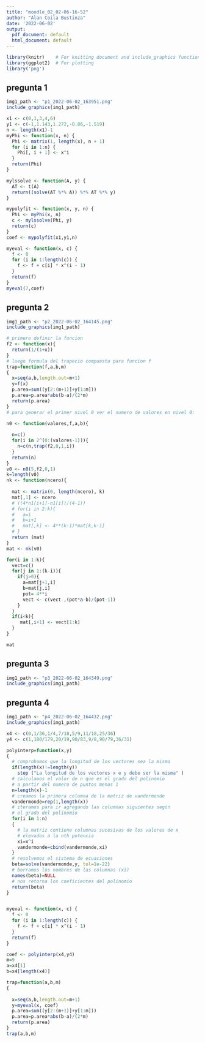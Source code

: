 ```yaml
---
title: "moodle_02_02-06-16-52"
author: "Alan Coila Bustinza"
date: '2022-06-02'
output:
  pdf_document: default
  html_document: default
---
```


```r
library(knitr)    # For knitting document and include_graphics function
library(ggplot2)  # For plotting
library('png') 
```
## pregunta 1

```r
img1_path <- "p1_2022-06-02_163951.png"
include_graphics(img1_path)
```

```r
x1 <- c(0,1,3,4,6)
y1 <- c(-1,1.143,1.272,-0.86,-1.519)
n <- length(x1)-1
myPhi <- function(x, n) {
  Phi <- matrix(1, length(x), n + 1)
  for (i in 1:n) {
    Phi[, i + 1] <- x^i 
  }
  return(Phi)
}

mylssolve <- function(A, y) {
  AT <- t(A) 
  return((solve(AT %*% A)) %*% AT %*% y) 
}

mypolyfit <- function(x, y, n) {
  Phi <- myPhi(x, n) 
  c <- mylssolve(Phi, y) 
  return(c)
}
coef <- mypolyfit(x1,y1,n)

myeval <- function(x, c) {
  f <- 0
  for (i in 1:length(c)) {
    f <- f + c[i] * x^(i - 1) 
  }
  return(f)
}
myeval(7,coef)

```

## pregunta 2

```r
img1_path <- "p2_2022-06-02_164145.png"
include_graphics(img1_path)
```



```r
# primero definir la funcion
f2 <- function(x){
  return(1/(1+x))
}
# luego formula del trapecio compuesta para funcion f
trap=function(f,a,b,m)
{
  x=seq(a,b,length.out=m+1)
  y=f(x)
  p.area=sum((y[2:(m+1)]+y[1:m]))
  p.area=p.area*abs(b-a)/(2*m)
  return(p.area)
}
# para generar el primer nivel 0 ver el numero de valores en nivel 0:

n0 <- function(valores,f,a,b){
  
  n=c()
  for(i in 2^(0:(valores-1))){
    n=c(n,trap(f2,0,1,i))
  }
  return(n)
}
v0 <- n0(5,f2,0,1)
k=length(v0)
nk <- function(ncero){
  
  mat <- matrix(0, length(ncero), k)
  mat[,1] <- ncero
  # ((4*n1[i+1]-n1[i])/(4-1))
  # for(i in 2:k){
  #   a=i
  #   b=i+1
  #   mat[,k] <- 4**(k-1)*mat[k,k-1]
  # }
  return (mat)
}
mat <- nk(v0)

for(i in 1:k){
  vect=c()
  for(j in 1:(k-i)){
    if(j>0){
      a=mat[j+1,i]
      b=mat[j,i]
      pot= 4**i
      vect <- c(vect ,(pot*a-b)/(pot-1))
    }
  }
  if(i<k){
     mat[,i+1] <- vect[1:k]
  }
}

mat

```

## pregunta 3

```r
img1_path <- "p3_2022-06-02_164349.png"
include_graphics(img1_path)
```
## pregunta 4

```r
img1_path <- "p4_2022-06-02_164432.png"
include_graphics(img1_path)
```
```r
x4 <- c(0,1/36,1/4,7/18,5/9,11/18,25/36)
y4 <- c(1,180/179,20/19,90/83,9/8,90/79,36/31)

polyinterp=function(x,y)
{
  # comprobamos que la longitud de los vectores sea la misma
  if(length(x)!=length(y))
    stop ("La longitud de los vectores x e y debe ser la misma" )
  # calculamos el valor de n que es el grado del polinomio
  # a partir del numero de puntos menos 1
  n=length(x)-1
  # creamos la primera columna de la matriz de vandermonde
  vandermonde=rep(1,length(x))
  # iteramos para ir agregando las columnas siguientes según
  # el grado del polinomio
  for(i in 1:n)
  {
    # la matriz contiene columnas sucesivas de los valores de x
    # elevados a la nth potencia
    xi=x^i
    vandermonde=cbind(vandermonde,xi)
  }
  # resolvemos el sistema de ecuaciones
  beta=solve(vandermonde,y, tol=1e-22)
  # borramos los nombres de las columnas (xi)
  names(beta)=NULL
  # nos retorna los coeficientes del polinomio
  return(beta)
}


myeval <- function(x, c) {
  f <- 0
  for (i in 1:length(c)) {
    f <- f + c[i] * x^(i - 1) 
  }
  return(f)
}

coef <- polyinterp(x4,y4)
m=9
a=x4[1]
b=x4[length(x4)]

trap=function(a,b,m)
{
  
  x=seq(a,b,length.out=m+1)
  y=myeval(x, coef)
  p.area=sum((y[2:(m+1)]+y[1:m]))
  p.area=p.area*abs(b-a)/(2*m)
  return(p.area)
}
trap(a,b,m)

```
